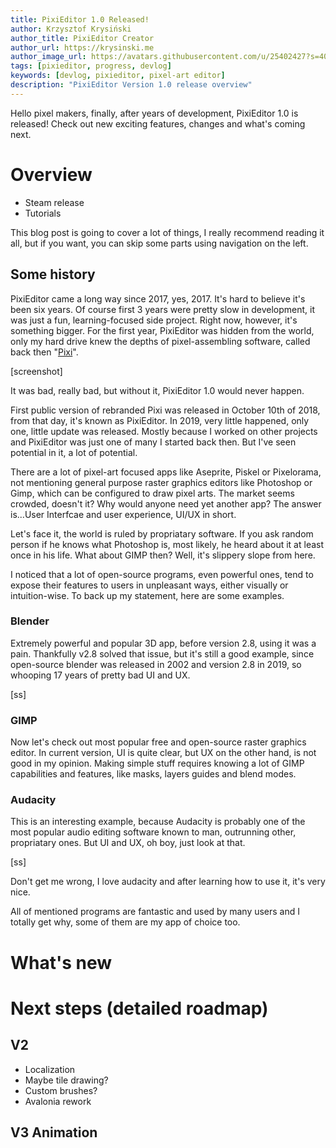 ```yaml
---
title: PixiEditor 1.0 Released!
author: Krzysztof Krysiński
author_title: PixiEditor Creator
author_url: https://krysinski.me
author_image_url: https://avatars.githubusercontent.com/u/25402427?s=400&v=4
tags: [pixieditor, progress, devlog]
keywords: [devlog, pixieditor, pixel-art editor]
description: "PixiEditor Version 1.0 release overview"
---
```


Hello pixel makers, finally, after years of development, PixiEditor 1.0 is released! Check out new exciting features, changes and what's coming next.

<!--truncate-->

# Overview

- Steam release
- Tutorials

This blog post is going to cover a lot of things, I really recommend reading it all, but if you want, you can skip some parts using navigation on the left.

## Some history

PixiEditor came a long way since 2017, yes, 2017. It's hard to believe it's been six years. Of course first 3 years were pretty slow in development, it was just a fun, learning-focused side project. Right now, however, it's something bigger. For the first year, PixiEditor was hidden from the world, only my hard drive knew the depths of pixel-assembling software, called back then "[Pixi](https://github.com/flabbet/Pixi)". 

[screenshot]

It was bad, really bad, but without it, PixiEditor 1.0 would never happen.

First public version of rebranded Pixi was released in October 10th of 2018, from that day, it's known as PixiEditor. In 2019, very little happened, only one, little update was released. Mostly because I worked on other projects and PixiEditor was just one of many I started back then. But I've seen potential in it, a lot of potential.

There are a lot of pixel-art focused apps like Aseprite, Piskel or Pixelorama, not mentioning general purpose raster graphics editors like Photoshop or Gimp, which can be configured to draw pixel arts. The market seems crowded, doesn't it? Why would anyone need yet another app? The answer is...User Interfcae and user experience, UI/UX in short. 

Let's face it, the world is ruled by propriatary software. If you ask random person if he knows what Photoshop is, most likely, he heard about it at least once in his life. What about GIMP then? Well, it's slippery slope from here.

I noticed that a lot of open-source programs, even powerful ones, tend to expose their features to users in unpleasant ways, either visually or intuition-wise. To back up my statement, here are some examples.

### Blender

Extremely powerful and popular 3D app, before version 2.8, using it was a pain. Thankfully v2.8 solved that issue, but it's still a good example, since open-source blender was released in 2002 and version 2.8 in 2019, so whooping 17 years of pretty bad UI and UX.

[ss]

### GIMP

Now let's check out most popular free and open-source raster graphics editor. In current version, UI is quite clear, but UX on the other hand, is not good in my opinion. Making simple stuff requires knowing a lot of GIMP capabilities and features, like masks, layers guides and blend modes.

### Audacity

This is an interesting example, because Audacity is probably one of the most popular audio editing software known to man, outrunning other, propriatary ones. But UI and UX, oh boy, just look at that.

[ss]

Don't get me wrong, I love audacity and after learning how to use it, it's very nice.

All of mentioned programs are fantastic and used by many users and I totally get why, some of them are my app of choice too.

# What's new

# Next steps (detailed roadmap)

## V2

- Localization
- Maybe tile drawing?
- Custom brushes?
- Avalonia rework

## V3 Animation

# 